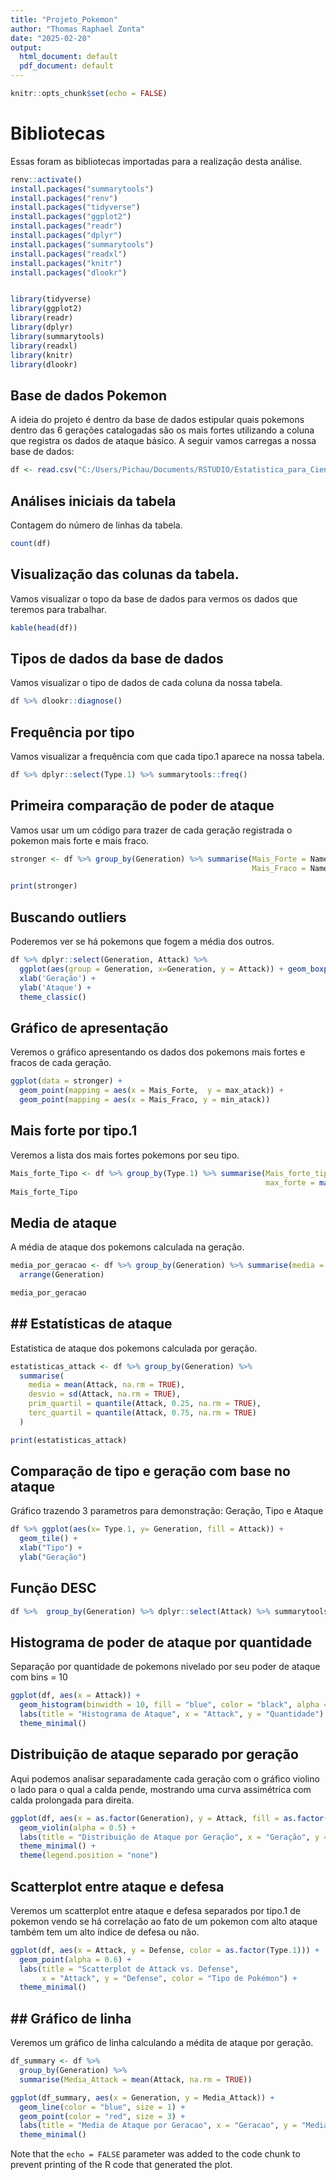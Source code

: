 ```yaml
---
title: "Projeto_Pokemon"
author: "Thomas Raphael Zonta"
date: "2025-02-20"
output:
  html_document: default
  pdf_document: default
---
```


```r
knitr::opts_chunk$set(echo = FALSE)
```

# Bibliotecas

Essas foram as bibliotecas importadas para a realização desta análise.

```r

renv::activate()
install.packages("summarytools")
install.packages("renv")
install.packages("tidyverse")
install.packages("ggplot2")
install.packages("readr")
install.packages("dplyr")
install.packages("summarytools")
install.packages("readxl")
install.packages("knitr")
install.packages("dlookr")


library(tidyverse)
library(ggplot2)
library(readr)
library(dplyr)
library(summarytools)
library(readxl)
library(knitr)
library(dlookr)
```
## Base de dados Pokemon

 A ideia do projeto é dentro da base de dados estipular quais pokemons dentro das 6 gerações catalogadas são os mais fortes utilizando a coluna que registra os dados de ataque básico. A seguir vamos carregas a nossa base de dados:

```r
df <- read.csv("C:/Users/Pichau/Documents/RSTUDIO/Estatistica_para_Ciencia_Dados/pokemon.csv", stringsAsFactors = FALSE)


```

## Análises iniciais da tabela

Contagem do número de linhas da tabela.

```r
count(df)
```

## Visualização das colunas da tabela.

Vamos visualizar o topo da base de dados para vermos os dados que teremos para trabalhar.

```r
kable(head(df))
```

## Tipos de dados da base de dados

Vamos visualizar o tipo de dados de cada coluna da nossa tabela.

```r
df %>% dlookr::diagnose()
```

## Frequência por tipo

Vamos visualizar a frequência com que cada tipo.1 aparece na nossa tabela.

```r
df %>% dplyr::select(Type.1) %>% summarytools::freq()
```

## Primeira comparação de poder de ataque

Vamos usar um um código para trazer de cada geração registrada o pokemon mais forte e mais fraco.

```r
stronger <- df %>% group_by(Generation) %>% summarise(Mais_Forte = Name[which.max(Attack)],max_atack = max(Attack, na.rm = TRUE),
                                                      Mais_Fraco = Name[which.min(Attack)], min_atack = min(Attack, na.rm = TRUE))

print(stronger)
```

## Buscando outliers

Poderemos ver se há pokemons que fogem a média dos outros.

```r
df %>% dplyr::select(Generation, Attack) %>%
  ggplot(aes(group = Generation, x=Generation, y = Attack)) + geom_boxplot() +
  xlab('Geração') +
  ylab('Ataque') +
  theme_classic()
```


## Gráfico de apresentação

Veremos o gráfico apresentando os dados dos pokemons mais fortes e fracos de cada geração.

```r
ggplot(data = stronger) +
  geom_point(mapping = aes(x = Mais_Forte,  y = max_atack)) +
  geom_point(mapping = aes(x = Mais_Fraco, y = min_atack))
```

## Mais forte por tipo.1

Veremos a lista dos mais fortes pokemons por seu tipo.

```r
Mais_forte_Tipo <- df %>% group_by(Type.1) %>% summarise(Mais_forte_tipo1 = Name[which.max(Attack)],
                                                         max_forte = max(Attack, na.rm = TRUE)) %>% arrange(desc(max_forte))
Mais_forte_Tipo
```

## Media de ataque 

A média de ataque dos pokemons calculada na geração.

```r
media_por_geracao <- df %>% group_by(Generation) %>% summarise(media = mean(Attack, na.rm = TRUE)) %>%
  arrange(Generation)

media_por_geracao
```

## ## Estatísticas de ataque

Estatistica de ataque dos pokemons calculada por geração.

```r
estatisticas_attack <- df %>% group_by(Generation) %>%
  summarise(
    media = mean(Attack, na.rm = TRUE),
    desvio = sd(Attack, na.rm = TRUE),
    prim_quartil = quantile(Attack, 0.25, na.rm = TRUE),
    terc_quartil = quantile(Attack, 0.75, na.rm = TRUE)
  )

print(estatisticas_attack)
```

## Comparação de tipo e geração com base no ataque

Gráfico trazendo 3 parametros para demonstração: Geração, Tipo e Ataque

```r
df %>% ggplot(aes(x= Type.1, y= Generation, fill = Attack)) +
  geom_tile() +
  xlab("Tipo") +
  ylab("Geração")
```

## Função DESC

```r
df %>%  group_by(Generation) %>% dplyr::select(Attack) %>% summarytools::descr()
```

## Histograma de poder de ataque por quantidade

Separação por quantidade de pokemons nivelado por seu poder de ataque com bins = 10

```r
ggplot(df, aes(x = Attack)) +
  geom_histogram(binwidth = 10, fill = "blue", color = "black", alpha = 0.7) +
  labs(title = "Histograma de Ataque", x = "Attack", y = "Quantidade") +
  theme_minimal()
```

## Distribuição de ataque separado por geração

Aqui podemos analisar separadamente cada geração  com o gráfico violino o lado para o qual a calda pende, mostrando uma curva assimétrica com calda prolongada para direita.

```r
ggplot(df, aes(x = as.factor(Generation), y = Attack, fill = as.factor(Generation))) +
  geom_violin(alpha = 0.5) +
  labs(title = "Distribuição de Ataque por Geração", x = "Geração", y = "Ataque") +
  theme_minimal() +
  theme(legend.position = "none")
```


## Scatterplot entre ataque e defesa

Veremos um scatterplot entre ataque e defesa separados por tipo.1 de pokemon vendo se há correlação ao fato de um pokemon com alto ataque também tem um alto índice de defesa ou não.

```r
ggplot(df, aes(x = Attack, y = Defense, color = as.factor(Type.1))) +
  geom_point(alpha = 0.6) +
  labs(title = "Scatterplot de Attack vs. Defense",
       x = "Attack", y = "Defense", color = "Tipo de Pokémon") +
  theme_minimal()
```

## ## Gráfico de linha 

Veremos um gráfico de linha calculando a médita de ataque por geração.

```r
df_summary <- df %>%
  group_by(Generation) %>%
  summarise(Media_Attack = mean(Attack, na.rm = TRUE))

ggplot(df_summary, aes(x = Generation, y = Media_Attack)) +
  geom_line(color = "blue", size = 1) +  
  geom_point(color = "red", size = 3) + 
  labs(title = "Media de Ataque por Geracao", x = "Geracao", y = "Media de Ataque") +
  theme_minimal()
```








Note that the `echo = FALSE` parameter was added to the code chunk to prevent printing of the R code that generated the plot.
